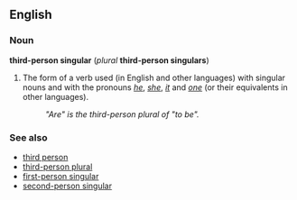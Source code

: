 ==English==
===Noun===
'''third-person singular''' (''plural'' '''third-person singulars''')

#The form of a verb used (in English and other languages) with singular nouns and with the pronouns ''[[he]]'', ''[[she]]'', ''[[it]]'' and ''[[one]]'' (or their equivalents in other languages).
#:''"Are" is the third-person plural of "to be".''

===See also===
*[[third person]]
*[[third-person plural]]
*[[first-person singular]]
*[[second-person singular]]